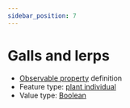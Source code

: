 ```yaml
---
sidebar_position: 7
---
```



# Galls and lerps

- [Observable property](/viewers/dawe-vocabs?uri=https://linked.data.gov.au/def/nrm/28131f08-1ae4-422f-99cb-3b5bafc7761d) definition
- Feature type: [plant individual](http://linked.data.gov.au/def/tern-cv/60d7edf8-98c6-43e9-841c-e176c334d270)
- Value type: [Boolean](https://w3id.org/tern/ontologies/tern/Boolean)


<Example protocolModule="condition-vertebrate-pest-presence" observableProperty="https://linked.data.gov.au/def/nrm/28131f08-1ae4-422f-99cb-3b5bafc7761d" />
